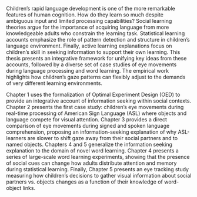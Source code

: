 Children's rapid language development is one of the more remarkable features of human cognition. How do they learn so much despite ambiguous input and limited processing capabilities? Social learning theories argue for the importance of acquiring language from more knowledgeable adults who constrain the learning task. Statistical learning accounts emphasize the role of pattern detection and structure in children's language environment. Finally, active learning explanations focus on children's skill in seeking information to support their own learning. This thesis presents an integrative framework for unifying key ideas from these accounts, followed by a diverse set of case studies of eye movements during language processing and word learning. The empirical work highlights how children's gaze patterns can flexibly adjust to the demands of very different learning environments.

Chapter 1 uses the formalization of Optimal Experiment Design (OED) to provide an integrative account of information seeking within social contexts. Chapter 2 presents the first case study: children's eye movements during real-time processing of American Sign Language (ASL) where objects and language compete for visual attention. Chapter 3 provides a direct comparison of eye movements during signed and spoken language comprehension, proposing an information-seeking explanation of why ASL-learners are slower to shift gaze away from their social partners and to named objects. Chapters 4 and 5 generalize the information seeking explanation to the domain of novel word learning. Chapter 4 presents a series of large-scale word learning experiments, showing that the presence of social cues can change how adults distribute attention and memory during statistical learning. Finally, Chapter 5 presents an eye tracking study measuring how children's decisions to gather visual information about social partners vs. objects changes as a function of their knowledge of word-object links.
